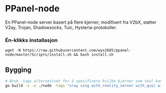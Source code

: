 # PPanel-node

En PPanel-node server basert på flere kjerner, modifisert fra V2bX, støtter V2ay, Trojan, Shadowsocks, Tuic, Hysteria-protokoller.

### Én-klikks installasjon

```
wget -N https://raw.githubusercontent.com/wyx2685/ppanel-node/master/Scripts/install.sh && bash install.sh
```

## Bygging

```bash
# Bruk -tags alternativet for å spesifisere hvilke kjerner som skal kompilere, valgfritt xray, sing
go build -v -o ./node -tags "xray sing with_reality_server with_quic with_grpc with_utls with_wireguard with_acme" -trimpath -ldflags "-s -w -buildid="
```



<Giscus />
